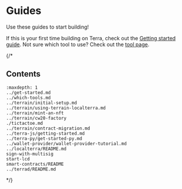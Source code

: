# Guides

Use these guides to start building! 

If this is your first time building on Terra, check out the [Getting started guide](../../../docs/develop/get-started.mdx). 
Not sure which tool to use? Check out the [tool page](../../../docs/develop/which-tools.mdx).

{/*
## Contents 

```{toctree}
:maxdepth: 1
../get-started.md
../which-tools.md
../terrain/initial-setup.md
../terrain/using-terrain-localterra.md
../terrain/mint-an-nft
../terrain/cw20-factory
./tictactoe.md
../terrain/contract-migration.md
../terra-js/getting-started.md
../terra-py/get-started-py.md
../wallet-provider/wallet-provider-tutorial.md
../localterra/README.md
sign-with-multisig
start-lcd
smart-contracts/README
../terrad/README.md
```

<!---
:::::::{grid} 2 2 2 3
:gutter: 3

:::{grid-item-card}
:link: terrad/README.html
:class-card: sd-text-center sd-shadow-md sd-rounded-3

```{image} /img/Terrad.svg
:class: sd-width-auto sd-animate-grow50-rot20 sd-pb-2
```

**Terrad**  
:::

:::{grid-item-card}
:link: localterra/README.html
:class-card: sd-text-center sd-shadow-md sd-rounded-3

```{image} /img/LocalTerra.svg
:class: sd-width-auto sd-pb-2 sd-animate-grow50-rot20
```

**LocalTerra**  
:::

:::{grid-item-card}
:link: sign-with-multisig.html
:class-card: sd-text-center sd-shadow-md sd-rounded-3

```{image} /img/Ecosystem_ver2.svg
:class: sd-width-auto sd-animate-grow50-rot20 sd-pb-2
```

**Sign with multisig**  
:::

:::{grid-item-card}
:link: start-lcd.html
:class-card: sd-text-center sd-shadow-md sd-rounded-3

```{image} /img/Swap_ver2.svg
:class: sd-width-auto sd-animate-grow50-rot20 sd-pb-2
```

**Start the LCD**  
:::

:::{grid-item-card}
:link: endpoints.html
:class-card: sd-text-center sd-shadow-md sd-rounded-3

```{image} /img/icon_node.svg
:class: sd-width-auto sd-animate-grow50-rot20 sd-pb-2
```

**RPC endpoints**  
:::

:::{grid-item-card}
:link: ../module-specifications/README.html
:class-card: sd-text-center sd-shadow-md sd-rounded-3

```{image} /img/icon_core.svg
:class: sd-width-auto sd-animate-grow50-rot20 sd-pb-2
```

**Core modules**  
:::

:::{grid-item-card}
:link: ../sdks/terra-js/README.html
:class-card: sd-text-center sd-shadow-md sd-rounded-3

```{image} /img/terra_js.svg
:class: sd-width-auto sd-animate-grow50-rot20 sd-pb-2
```

**Terra.js**  
:::

:::{grid-item-card}
:link: https://terra-money.github.io/terra.py/
:class-card: sd-text-center sd-shadow-md sd-rounded-3

```{image} /img/terra_sdk.svg
:class: sd-width-auto sd-animate-grow50-rot20 sd-pb-2
```

**Terra.py**  
:::

:::{grid-item-card}
:link: https://faucet.terra.money/
:class-card: sd-text-center sd-shadow-md sd-rounded-3

```{image} /img/Faucet.svg
:class: sd-width-auto sd-animate-grow50-rot20 sd-pb-2
```

**Faucet**  
:::

:::::::
--->

*/}